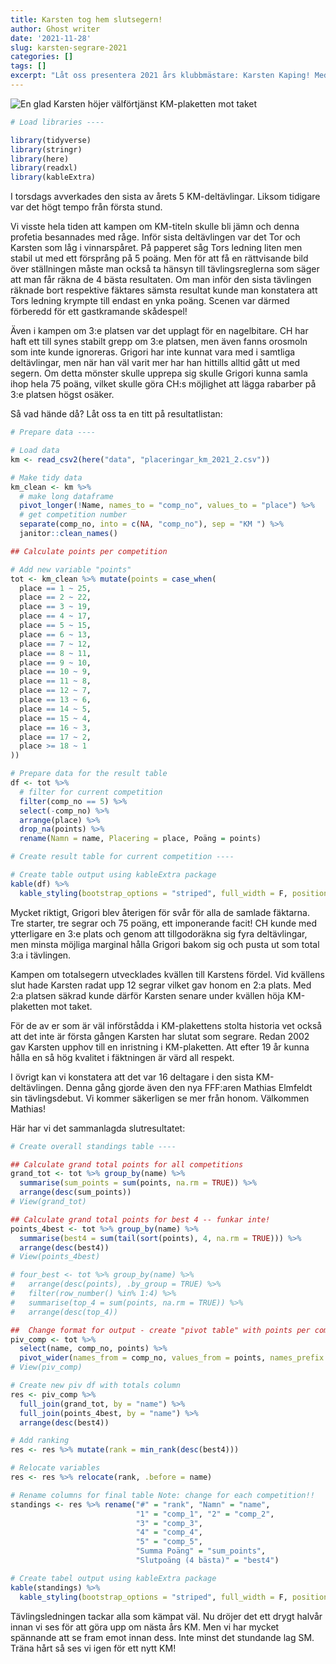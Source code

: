 ```yaml
---
title: Karsten tog hem slutsegern!
author: Ghost writer
date: '2021-11-28'
slug: karsten-segrare-2021
categories: []
tags: []
excerpt: "Låt oss presentera 2021 års klubbmästare: Karsten Kaping! Med två segrar och däremellan flera fina placeringar i årets KM-deltvälingar fick Karran välförtjänt ta emot KM-plaketten från Grigoris hand."
---
```


![](karsten_seger.jpg "En glad Karsten höjer välförtjänst KM-plaketten mot taket")

```r

# Load libraries ----

library(tidyverse)
library(stringr)
library(here)
library(readxl)
library(kableExtra)
```

I torsdags avverkades den sista av årets 5 KM-deltävlingar. Liksom tidigare var det högt tempo från första stund.

Vi visste hela tiden att kampen om KM-titeln skulle bli jämn och denna profetia besannades med råge. Inför sista deltävlingen var det Tor och Karsten som låg i vinnarspåret. På papperet såg Tors ledning liten men stabil ut med ett försprång på 5 poäng. Men för att få en rättvisande bild över ställningen måste man också ta hänsyn till tävlingsreglerna som säger att man får räkna de 4 bästa resultaten. Om man inför den sista tävlingen räknade bort respektive fäktares sämsta resultat kunde man konstatera att Tors ledning krympte till endast en ynka poäng. Scenen var därmed förberedd för ett gastkramande skådespel!

Även i kampen om 3:e platsen var det upplagt för en nagelbitare. CH har haft ett till synes stabilt grepp om 3:e platsen, men även fanns orosmoln som inte kunde ignoreras. Grigori har inte kunnat vara med i samtliga deltävlingar, men när han väl varit mer har han hittills alltid gått ut med segern. Om detta mönster skulle upprepa sig skulle Grigori kunna samla ihop hela 75 poäng, vilket skulle göra CH:s möjlighet att lägga rabarber på 3:e platsen högst osäker.

Så vad hände då? Låt oss ta en titt på resultatlistan:

```r
# Prepare data ----

# Load data
km <- read_csv2(here("data", "placeringar_km_2021_2.csv"))

# Make tidy data
km_clean <- km %>%
  # make long dataframe
  pivot_longer(!Name, names_to = "comp_no", values_to = "place") %>% 
  # get competition number
  separate(comp_no, into = c(NA, "comp_no"), sep = "KM ") %>%
  janitor::clean_names()

## Calculate points per competition

# Add new variable "points"
tot <- km_clean %>% mutate(points = case_when(
  place == 1 ~ 25,
  place == 2 ~ 22,
  place == 3 ~ 19,
  place == 4 ~ 17,
  place == 5 ~ 15,
  place == 6 ~ 13,
  place == 7 ~ 12,
  place == 8 ~ 11,
  place == 9 ~ 10,
  place == 10 ~ 9,
  place == 11 ~ 8,
  place == 12 ~ 7,
  place == 13 ~ 6,
  place == 14 ~ 5,
  place == 15 ~ 4,
  place == 16 ~ 3,
  place == 17 ~ 2,
  place >= 18 ~ 1
))

# Prepare data for the result table
df <- tot %>% 
  # filter for current competition
  filter(comp_no == 5) %>%
  select(-comp_no) %>% 
  arrange(place) %>% 
  drop_na(points) %>% 
  rename(Namn = name, Placering = place, Poäng = points)
```

```r
# Create result table for current competition ----

# Create table output using kableExtra package
kable(df) %>%
  kable_styling(bootstrap_options = "striped", full_width = F, position = "left")
```

Mycket riktigt, Grigori blev återigen för svår för alla de samlade fäktarna. Tre starter, tre segrar och 75 poäng, ett imponerande facit! CH kunde med ytterligare en 3:e plats och genom att tillgodoräkna sig fyra deltävlingar, men minsta möjliga marginal hålla Grigori bakom sig och pusta ut som total 3:a i tävlingen.

Kampen om totalsegern utvecklades kvällen till Karstens fördel. Vid kvällens slut hade Karsten radat upp 12 segrar vilket gav honom en 2:a plats. Med 2:a platsen säkrad kunde därför Karsten senare under kvällen höja KM-plaketten mot taket.

För de av er som är väl införstådda i KM-plakettens stolta historia vet också att det inte är första gången Karsten har slutat som segrare. Redan 2002 gav Karsten upphov till en inristning i KM-plaketten. Att efter 19 år kunna hålla en så hög kvalitet i fäktningen är värd all respekt.

I övrigt kan vi konstatera att det var 16 deltagare i den sista KM-deltävlingen. Denna gång gjorde även den nya FFF:aren Mathias Elmfeldt sin tävlingsdebut. Vi kommer säkerligen se mer från honom. Välkommen Mathias!

Här har vi det sammanlagda slutresultatet:

```r
# Create overall standings table ----

## Calculate grand total points for all competitions
grand_tot <- tot %>% group_by(name) %>%
  summarise(sum_points = sum(points, na.rm = TRUE)) %>%
  arrange(desc(sum_points))
# View(grand_tot)

## Calculate grand total points for best 4 -- funkar inte!
points_4best <- tot %>% group_by(name) %>%
  summarise(best4 = sum(tail(sort(points), 4, na.rm = TRUE))) %>% 
  arrange(desc(best4))
# View(points_4best)

# four_best <- tot %>% group_by(name) %>% 
#   arrange(desc(points), .by_group = TRUE) %>% 
#   filter(row_number() %in% 1:4) %>%
#   summarise(top_4 = sum(points, na.rm = TRUE)) %>% 
#   arrange(desc(top_4))

##  Change format for output - create "pivot table" with points per competition
piv_comp <- tot %>% 
  select(name, comp_no, points) %>% 
  pivot_wider(names_from = comp_no, values_from = points, names_prefix = "comp_")
# View(piv_comp)

# Create new piv df with totals column
res <- piv_comp %>%
  full_join(grand_tot, by = "name") %>% 
  full_join(points_4best, by = "name") %>% 
  arrange(desc(best4))

# Add ranking
res <- res %>% mutate(rank = min_rank(desc(best4)))

# Relocate variables
res <- res %>% relocate(rank, .before = name)

# Rename columns for final table Note: change for each competition!!
standings <- res %>% rename("#" = "rank", "Namn" = "name", 
                            "1" = "comp_1", "2" = "comp_2",
                            "3" = "comp_3",
                            "4" = "comp_4",
                            "5" = "comp_5",
                            "Summa Poäng" = "sum_points",
                            "Slutpoäng (4 bästa)" = "best4")

# Create tabel output using kableExtra package
kable(standings) %>%
  kable_styling(bootstrap_options = "striped", full_width = F, position = "left")
```

Tävlingsledningen tackar alla som kämpat väl. Nu dröjer det ett drygt halvår innan vi ses för att göra upp om nästa års KM. Men vi har mycket spännande att se fram emot innan dess. Inte minst det stundande lag SM. Träna hårt så ses vi igen för ett nytt KM!

